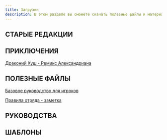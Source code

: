 ```yaml
---
title: Загрузки
description: В этом разделе вы сможете скачать полезные файлы и материалы по D&D
---
```


## СТАРЫЕ РЕДАКЦИИ

## ПРИКЛЮЧЕНИЯ

[Драконий Куш - Ремикс Александриана](https://cyborgsandmages.com/files/downloads/remix_drakonyego_kusha_v_0_97.pdf)


## ПОЛЕЗНЫЕ ФАЙЛЫ

[Базовое руководство для игроков](https://cyborgsandmages.com/files/downloads/basic-player-manual.pdf) 

[Правила отряда - заметка](https://cyborgsandmages.com/files/downloads/lance-troop-rules-draft-1.pdf) 
## РУКОВОДСТВА

## ШАБЛОНЫ

